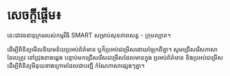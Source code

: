 # សេចក្តីផ្តើម៖  {.unnumbered}

នេះជាវចនានុក្រមរបស់កម្មវិធី SMART សម្រាប់សុខភាពសត្វ  - ក្រុមល្បាត។

ដើម្បីពិនិត្យមើលនិយមន័យប្រអប់ព័ត៌មាន ឬក៏ប្រអប់ជម្រើសដោយឡែកពីគ្នា។  សូមជ្រើសរើសភាសាដែលត្រូវ នៅជ្រុងខាងឆ្វេង បន្ទាប់មកជ្រើសរើសជម្រើសដែលមានក្នុង ប្រអប់ព័ត៌មាន និងប្រអប់ជម្រើសដើម្បីពិនិត្យមីនុយខាងក្រោមដែលជាបញ្ជី កំណែភាសាផ្សេងៗគ្នា។

